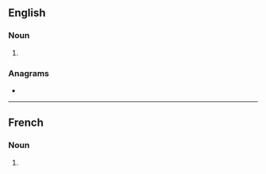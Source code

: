 ==English==

===Noun===
{{head|en|noun form}}

# {{plural of|en|yearling}}

===Anagrams===
* {{anagrams|en|a=aegilnrsy|layerings|searingly|syringeal}}

----

==French==

===Noun===
{{head|fr|noun plural forms|g=m-p}}

# {{plural of|fr|yearling}}